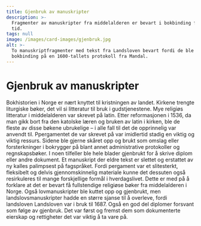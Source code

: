 ```yaml
---
title: Gjenbruk av manuskripter
description: >-
  Fragmenter av manuskripter fra middelalderen er bevart i bokbinding fra senere
  tid.
tags: null
image: /images/card-images/gjenbruk.jpg
alt: >-
  To manuskriptfragmenter med tekst fra Landsloven bevart fordi de ble brukt som
  bokbinding på en 1600-tallets protokoll fra Mandal.
---
```



# Gjenbruk av manuskripter

<Container stil="initial side">
    Bokhistorien i Norge er nært knyttet til kristningen av landet. Kirkene trengte liturgiske bøker, det vil si litteratur til bruk i gudstjenestene. Mye religiøs litteratur i middelalderen var skrevet på latin. Etter reformasjonen i 1536, da man gikk bort fra den katolske læren og bruken av latin i kirken, ble de fleste av disse bøkene ubrukelige – i alle fall til det de opprinnelig var anvendt til. Ppergamentet de var skrevet på var imidlertid stadig en viktig og viktig ressurs. Sidene ble gjerne skåret opp og brukt som omslag eller forsterkninger i bokrygger på blant annet administrative protokoller og regnskapsbøker. I noen tilfeller ble hele blader gjenbrukt for å skrive diplom eller andre dokument. Et manuskript der eldre tekst er slettet og erstattet av ny kalles palimpsest på fagspråket. Fordi pergament var et slitesterkt, fleksibelt og delvis gjennomskinnelig materiale kunne det dessuten også resirkuleres til mange forskjellige formål i hverdagslivet. Dette er med på å forklare at det er bevart få fullstendige religiøse bøker fra middelalderen i Norge. Også lovmanuskripter ble kuttet opp og gjenbrukt, men landslovsmanuskripter hadde en større sjanse til å overleve, fordi landsloven Landsloven var i bruk til 1687. Også en god del diplomer forsvant som følge av gjenbruk. Det var først og fremst dem som dokumenterte eierskap og rettigheter det var viktig å ta vare på.
</Container>

<Work id="ubb-ms-2159-a-002" />
